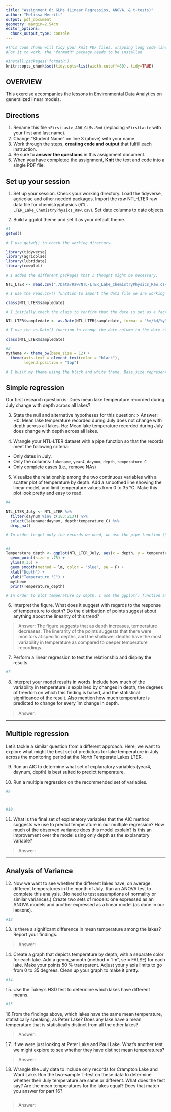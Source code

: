 ```yaml
---
title: "Assignment 6: GLMs (Linear Regressios, ANOVA, & t-tests)"
author: "Melissa Merritt"
output: pdf_document
geometry: margin=2.54cm
editor_options: 
  chunk_output_type: console
---
```


```r
#This code chunk will tidy your knit PDF files, wrapping long code lines
#For it to work, the "formatR" package needs to be installed

#install.packages('formatR')
knitr::opts_chunk$set(tidy.opts=list(width.cutoff=80), tidy=TRUE)
```

## OVERVIEW

This exercise accompanies the lessons in Environmental Data Analytics on generalized linear models. 

## Directions
1. Rename this file `<FirstLast>_A06_GLMs.Rmd` (replacing `<FirstLast>` with your first and last name).
2. Change "Student Name" on line 3 (above) with your name.
3. Work through the steps, **creating code and output** that fulfill each instruction.
4. Be sure to **answer the questions** in this assignment document.
5. When you have completed the assignment, **Knit** the text and code into a single PDF file.


## Set up your session 
1. Set up your session. Check your working directory. Load the tidyverse, agricolae and other needed packages. Import the *raw* NTL-LTER raw data file for chemistry/physics (`NTL-LTER_Lake_ChemistryPhysics_Raw.csv`). Set date columns to date objects.

2. Build a ggplot theme and set it as your default theme.

```r
#1
getwd() 

# I use getwd() to check the working directory. 

library(tidyverse)
library(agricolae)
library(lubridate)
library(cowplot)

# I added the different packages that I thought might be necessary.

NTL_LTER <- read.csv("./Data/Raw/NTL-LTER_Lake_ChemistryPhysics_Raw.csv", stringsAsFactors = TRUE)

# I use the read.csv() function to import the data file we are working with. 

class(NTL_LTER$sampledate)

# I initially check the class to confirm that the date is set as a factor.

NTL_LTER$sampledate <- as.Date(NTL_LTER$sampledate, format = "%m/%d/%y")

# I use the as.Date() function to change the date column to the date class, and I use the class() function to recheck the class. 

class(NTL_LTER$sampledate)

#2
mytheme <- theme_bw(base_size = 12) +
  theme(axis.text = element_text(color = "black"), 
        legend.position = "top") 

# I built my theme using the black and white theme. Base_size represents the base font, so I set that at 12. The theme() function allows me to change the color scheme of the axis text, and keep the legend on top of the plots. 
```

## Simple regression
Our first research question is: Does mean lake temperature recorded during July change with depth across all lakes?

3. State the null and alternative hypotheses for this question:
> Answer:
H0: Mean lake temperature recorded during July does not change with depth across all lakes.
Ha: Mean lake temperature recorded during July does change with depth across all lakes. 


4.  Wrangle your NTL-LTER dataset with a pipe function so that the records meet the following criteria: 
 * Only dates in July. 
 * Only the columns: `lakename`, `year4`, `daynum`, `depth`, `temperature_C`
 * Only complete cases (i.e., remove NAs)

5. Visualize the relationship among the two continuous variables with a scatter plot of temperature by depth. Add a smoothed line showing the linear model, and limit temperature values from 0 to 35 °C. Make this plot look pretty and easy to read.

```r
#4

NTL_LTER_July <- NTL_LTER %>%
  filter(daynum %in% c(183:213)) %>%
  select(lakename:daynum, depth:temperature_C) %>%
  drop_na()

# In order to get only the records we need, we use the pipe function (%>%). Filter() allows me to select on the day numbers that are within July. Select() allows me to only keep the columns that are relevant. Drop_na() allows me to get rid of the noncomplete cases. 


#5
Temperature_depth <- ggplot(NTL_LTER_July, aes(x = depth, y = temperature_C)) +
  geom_point(size = .75) +
  ylim(0,35) +
  geom_smooth(method = lm, color = "blue", se = F) + 
  xlab("Depth") + 
  ylab("Temperature °C") + 
  mytheme
  print(Temperature_depth)
  
# In order to plot temperature by depth, I use the ggplot() function and assign the x and y values within the aes() function. I use the geom_point() function to create the scatter plot, and I change the point size to .75 so we can better see the points since they are so close together. To limit the temperature to just between 0 and 35, I use the ylim() function. geom_smooth allows me to create the regression line, and I set it as blue so it better contrasts the points (se = F gets rid of the confidence interval). I use xlab and ylab to label the axes respectively. Lastly, I add my theme. I use the print function to view my plot. 


```


6. Interpret the figure. What does it suggest with regards to the response of temperature to depth? Do the distribution of points suggest about anything about the linearity of this trend?

> Answer: The figure suggests that as depth increases, temperature decreases. The linerarity of the points suggests that there were monitors at specific depths, and the shallower depths have the most variability in temperature as compared to deeper temperature recordings. 


7. Perform a linear regression to test the relationship and display the results

```r
#7


```


8. Interpret your model results in words. Include how much of the variability in temperature is explained by changes in depth, the degrees of freedom on which this finding is based, and the statistical significance of the result. Also mention how much temperature is predicted to change for every 1m change in depth. 

> Answer:


---

## Multiple regression
Let's tackle a similar question from a different approach. Here, we want to explore what might the best set of predictors for lake temperature in July across the monitoring period at the North Temperate Lakes LTER. 


9. Run an AIC to determine what set of explanatory variables (year4, daynum, depth) is best suited to predict temperature.

10. Run a multiple regression on the recommended set of variables. 

```r
#9



#10


```

11. What is the final set of explanatory variables that the AIC method suggests we use to predict temperature in our multiple regression? How much of the observed variance does this model explain? Is this an improvement over the model using only depth as the explanatory variable?

> Answer: 



---
## Analysis of Variance

12. Now we want to see whether the different lakes have, on average, different temperatures in the month of July. Run an ANOVA test to complete this analysis. (No need to test assumptions of normality or similar variances.) Create two sets of models: one expressed as an ANOVA models and another expressed as a linear model (as done in our lessons).

```r
#12


```

13. Is there a significant difference in mean temperature among the lakes? Report your findings. 

> Answer: 



14. Create a graph that depicts temperature by depth, with a separate color for each lake. Add a geom_smooth (method = "lm", se = FALSE) for each lake. Make your points 50 % transparent. Adjust your y axis limits to go from 0 to 35 degrees. Clean up your graph to make it pretty. 

```r
#14.


```

15. Use the Tukey's HSD test to determine which lakes have different means.

```r
#15


```

16.From the findings above, which lakes have the same mean temperature, statistically speaking, as Peter Lake? Does any lake have a mean temperature that is statistically distinct from all the other lakes?

>Answer:

 

17. If we were just looking at Peter Lake and Paul Lake. What's another test we might explore to see whether they have distinct mean temperatures? 

>Answer: 



18. Wrangle the July data to include only records for Crampton Lake and Ward Lake. Run the two-sample T-test on these data to determine whether their July temperature are same or different. What does the test say? Are the mean temperatures for the lakes equal? Does that match you answer for part 16?

```r

```

>Answer: 
